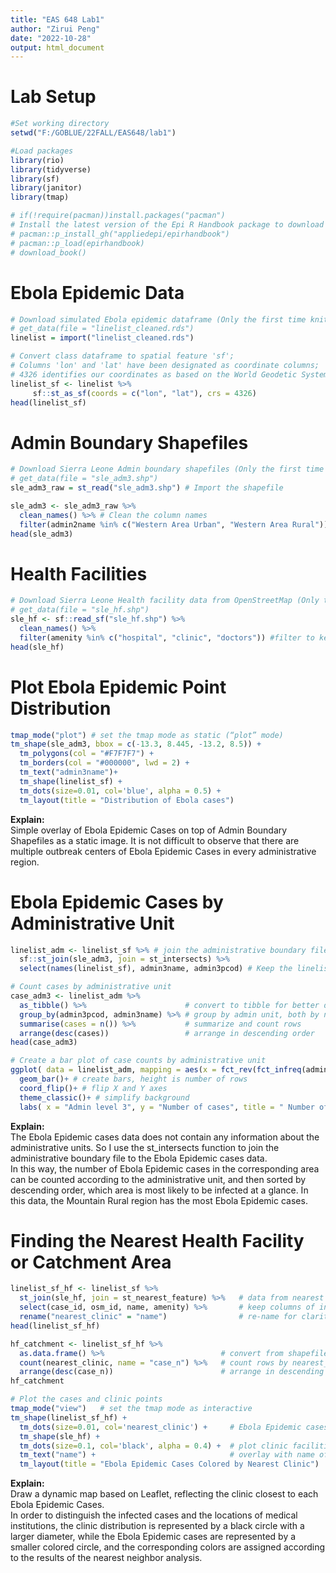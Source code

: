 ---
title: "EAS 648 Lab1"
author: "Zirui Peng"
date: "2022-10-28"
output: html_document
---

# Lab Setup
```{r}
#Set working directory
setwd("F:/GOBLUE/22FALL/EAS648/lab1")

#Load packages
library(rio)
library(tidyverse)
library(sf)
library(janitor)
library(tmap)

# if(!require(pacman))install.packages("pacman")
# Install the latest version of the Epi R Handbook package to download related data
# pacman::p_install_gh("appliedepi/epirhandbook")
# pacman::p_load(epirhandbook)
# download_book()
```



# Ebola Epidemic Data 
```{r}
# Download simulated Ebola epidemic dataframe (Only the first time knit needs to be run get_data)
# get_data(file = "linelist_cleaned.rds") 
linelist = import("linelist_cleaned.rds") 

# Convert class dataframe to spatial feature 'sf'; 
# Columns 'lon' and 'lat' have been designated as coordinate columns; 
# 4326 identifies our coordinates as based on the World Geodetic System 1984 (WGS84) 
linelist_sf <- linelist %>%
     sf::st_as_sf(coords = c("lon", "lat"), crs = 4326) 
head(linelist_sf)
```

# Admin Boundary Shapefiles
```{r}
# Download Sierra Leone Admin boundary shapefiles (Only the first time knit needs to be run get_data)
# get_data(file = "sle_adm3.shp")
sle_adm3_raw = st_read("sle_adm3.shp") # Import the shapefile

sle_adm3 <- sle_adm3_raw %>%
  clean_names() %>% # Clean the column names
  filter(admin2name %in% c("Western Area Urban", "Western Area Rural")) # Filter rows to keep only areas of interest
head(sle_adm3)

```

# Health Facilities
```{r}
# Download Sierra Leone Health facility data from OpenStreetMap (Only the first time knit needs to be run get_data)
# get_data(file = "sle_hf.shp")
sle_hf <- sf::read_sf("sle_hf.shp") %>% 
  clean_names() %>%
  filter(amenity %in% c("hospital", "clinic", "doctors")) #filter to keep only the points tagged as either “hospital”, “clinic”, or “doctors”.
head(sle_hf)
```



# Plot Ebola Epidemic Point Distribution
```{r}
tmap_mode("plot") # set the tmap mode as static (“plot” mode)
tm_shape(sle_adm3, bbox = c(-13.3, 8.445, -13.2, 8.5)) +    
  tm_polygons(col = "#F7F7F7") +
  tm_borders(col = "#000000", lwd = 2) +
  tm_text("admin3name")+
  tm_shape(linelist_sf) +
  tm_dots(size=0.01, col='blue', alpha = 0.5) + 
  tm_layout(title = "Distribution of Ebola cases")   
```
**Explain:**   
Simple overlay of Ebola Epidemic Cases on top of Admin Boundary Shapefiles as a static image. It is not difficult to observe that there are multiple outbreak centers of Ebola Epidemic Cases in every administrative region.



# Ebola Epidemic Cases by Administrative Unit
```{r}
linelist_adm <- linelist_sf %>% # join the administrative boundary file to the linelist, based on spatial intersection
  sf::st_join(sle_adm3, join = st_intersects) %>% 
  select(names(linelist_sf), admin3name, admin3pcod) # Keep the linelist_sf column names and two new admin ones of interest

# Count cases by administrative unit
case_adm3 <- linelist_adm %>%        
  as_tibble() %>%                      # convert to tibble for better display
  group_by(admin3pcod, admin3name) %>% # group by admin unit, both by name and pcode 
  summarise(cases = n()) %>%           # summarize and count rows
  arrange(desc(cases))                 # arrange in descending order
head(case_adm3)

# Create a bar plot of case counts by administrative unit
ggplot( data = linelist_adm, mapping = aes(x = fct_rev(fct_infreq(admin3name))))+ # x-axis is admin units, ordered by reversed frequency
  geom_bar()+ # create bars, height is number of rows
  coord_flip()+ # flip X and Y axes
  theme_classic()+ # simplify background
  labs( x = "Admin level 3", y = "Number of cases", title = " Number of Ebola Epidemic Cases by Administrative Unit") # titles and labels

```
**Explain:**  
The Ebola Epidemic cases data does not contain any information about the administrative units. So I use the st_intersects function to join the administrative boundary file to the Ebola Epidemic cases data.  
In this way, the number of  Ebola Epidemic cases in the corresponding area can be counted according to the administrative unit, and then sorted by descending order, which area is most likely to be infected at a glance. In this data, the Mountain Rural region has the most Ebola Epidemic cases.



# Finding the Nearest Health Facility or Catchment Area
```{r}
linelist_sf_hf <- linelist_sf %>%           
  st_join(sle_hf, join = st_nearest_feature) %>%   # data from nearest clinic joined to case data 
  select(case_id, osm_id, name, amenity) %>%       # keep columns of interest, including id, name, type, and geometry of healthcare facility
  rename("nearest_clinic" = "name")                # re-name for clarity
head(linelist_sf_hf)

hf_catchment <- linelist_sf_hf %>%   
  as.data.frame() %>%                          # convert from shapefile to dataframe
  count(nearest_clinic, name = "case_n") %>%   # count rows by nearest_clinic,assign new counts column as "case_n"
  arrange(desc(case_n))                        # arrange in descending order
hf_catchment      

# Plot the cases and clinic points 
tmap_mode("view")   # set the tmap mode as interactive  
tm_shape(linelist_sf_hf) +
  tm_dots(size=0.01, col='nearest_clinic') +     # Ebola Epidemic cases colored by nearest clinic
  tm_shape(sle_hf) +                            
  tm_dots(size=0.1, col='black', alpha = 0.4) +  # plot clinic facilities in large black dots
  tm_text("name") +                              # overlay with name of facility
  tm_layout(title = "Ebola Epidemic Cases Colored by Nearest Clinic")
```
**Explain:**  
Draw a dynamic map based on Leaflet, reflecting the clinic closest to each Ebola Epidemic Cases.  
In order to distinguish the infected cases and the locations of medical institutions, the clinic distribution is represented by a black circle with a larger diameter, while the Ebola Epidemic cases are represented by a smaller colored circle, and the corresponding colors are assigned according to the results of the nearest neighbor analysis.